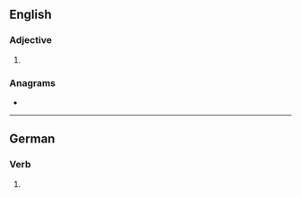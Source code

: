 ==English==

===Adjective===
{{head|en|adjective superlative form}}

# {{en-superlative of|ebb}}

===Anagrams===
* {{anagrams|en|a=bbeest|Tebbes}}

----

==German==

===Verb===
{{head|de|verb form}}

# {{de-verb form of|ebben|2|s|k1}}